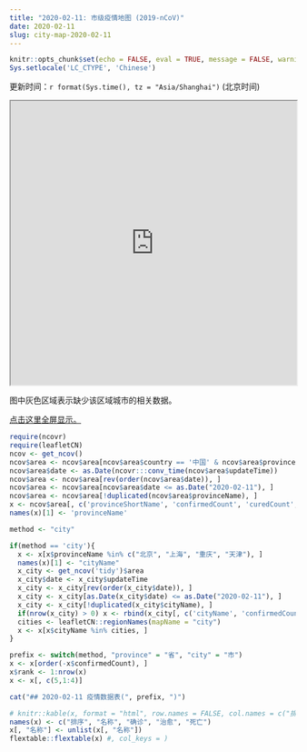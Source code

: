 ```yaml
---
title: "2020-02-11: 市级疫情地图 (2019-nCoV)"
date: 2020-02-11
slug: city-map-2020-02-11
---
```


```r
knitr::opts_chunk$set(echo = FALSE, eval = TRUE, message = FALSE, warning = FALSE, error = FALSE)
Sys.setlocale('LC_CTYPE', 'Chinese')
```

更新时间：`r format(Sys.time(), tz = "Asia/Shanghai")` (北京时间)

<iframe seamless src="https://pzhaonet.github.io/ncov/leaflet/leafmap-city-2020-02-11.html" width="100%" height="500"></iframe>

图中灰色区域表示缺少该区域城市的相关数据。

[点击这里全屏显示。](https://pzhaonet.github.io/ncov/leaflet/leafmap-city-2020-02-11.html)


```r
require(ncovr)
require(leafletCN)
ncov <- get_ncov()
ncov$area <- ncov$area[ncov$area$country == '中国' & ncov$area$provinceName != '待明确地区' , ]
ncov$area$date <- as.Date(ncovr:::conv_time(ncov$area$updateTime))
ncov$area <- ncov$area[rev(order(ncov$area$date)), ]
ncov$area <- ncov$area[ncov$area$date <= as.Date("2020-02-11"), ]
ncov$area <- ncov$area[!duplicated(ncov$area$provinceName), ]
x <- ncov$area[, c('provinceShortName', 'confirmedCount', 'curedCount', 'deadCount')]
names(x)[1] <- 'provinceName'

method <- "city"

if(method == 'city'){
  x <- x[x$provinceName %in% c("北京", "上海", "重庆", "天津"), ]
  names(x)[1] <- "cityName"
  x_city <- get_ncov('tidy')$area
  x_city$date <- x_city$updateTime
  x_city <- x_city[rev(order(x_city$date)), ]
  x_city <- x_city[as.Date(x_city$date) <= as.Date("2020-02-11"), ]
  x_city <- x_city[!duplicated(x_city$cityName), ]
  if(nrow(x_city) > 0) x <- rbind(x_city[, c('cityName', 'confirmedCount', 'curedCount', 'deadCount')], x)
  cities <- leafletCN::regionNames(mapName = "city")
  x <- x[x$cityName %in% cities, ]
}

prefix <- switch(method, "province" = "省", "city" = "市")
x <- x[order(-x$confirmedCount), ]
x$rank <- 1:nrow(x)
x <- x[, c(5,1:4)]
```

```r
cat("## 2020-02-11 疫情数据表(", prefix, ")")
```

```r
# knitr::kable(x, format = "html", row.names = FALSE, col.names = c("排序", "名称", "确诊", "治愈", "死亡"))
names(x) <- c("排序", "名称", "确诊", "治愈", "死亡")
x[, "名称"] <- unlist(x[, "名称"])
flextable::flextable(x) #, col_keys = )
```
